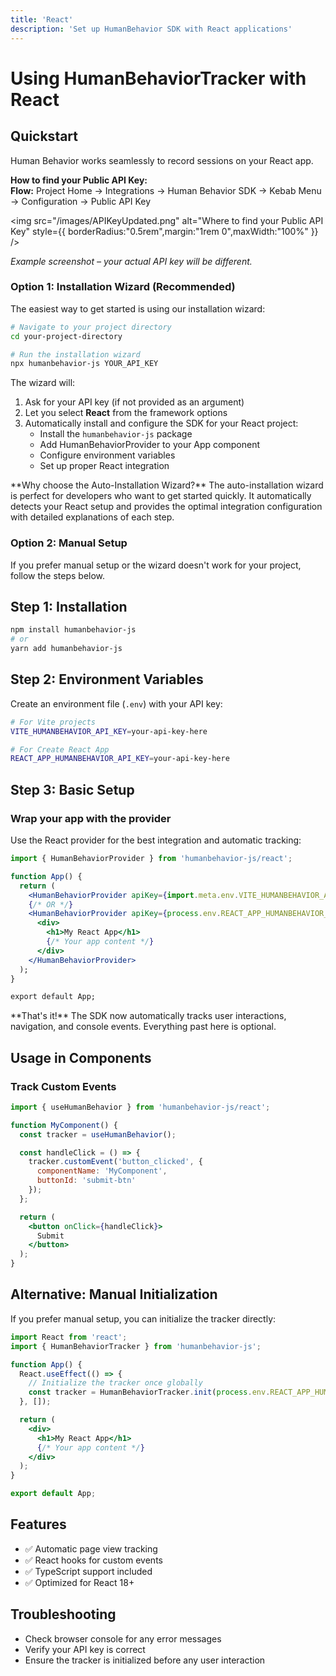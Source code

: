 ```yaml
---
title: 'React'
description: 'Set up HumanBehavior SDK with React applications'
---
```


# Using HumanBehaviorTracker with React

## Quickstart

Human Behavior works seamlessly to record sessions on your React app.

<Expandable title="How to get your API Key">
<Info>
  <strong>How to find your Public API Key:</strong><br/>
  <b>Flow:</b> Project Home → Integrations → Human Behavior SDK → Kebab Menu → Configuration → Public API Key
</Info>

<img
  src="/images/APIKeyUpdated.png"
  alt="Where to find your Public API Key"
  style={{ borderRadius:"0.5rem",margin:"1rem 0",maxWidth:"100%" }}
/>

<p style={{ fontSize: '0.95em', color: '#888', marginTop: '-0.5rem', marginBottom: '1.5rem' }}><em>Example screenshot – your actual API key will be different.</em></p>
</Expandable>

### Option 1: Installation Wizard (Recommended)

The easiest way to get started is using our installation wizard:

```bash
# Navigate to your project directory
cd your-project-directory

# Run the installation wizard
npx humanbehavior-js YOUR_API_KEY
```

The wizard will:
1. Ask for your API key (if not provided as an argument)
2. Let you select **React** from the framework options
3. Automatically install and configure the SDK for your React project:
   - Install the `humanbehavior-js` package
   - Add HumanBehaviorProvider to your App component
   - Configure environment variables
   - Set up proper React integration

<Tip>
  **Why choose the Auto-Installation Wizard?**
  The auto-installation wizard is perfect for developers who want to get started quickly. It automatically detects your React setup and provides the optimal integration configuration with detailed explanations of each step.
</Tip>

### Option 2: Manual Setup

If you prefer manual setup or the wizard doesn't work for your project, follow the steps below.

## Step 1: Installation

```bash
npm install humanbehavior-js
# or
yarn add humanbehavior-js
```

## Step 2: Environment Variables

Create an environment file (`.env`) with your API key:

```bash
# For Vite projects
VITE_HUMANBEHAVIOR_API_KEY=your-api-key-here

# For Create React App
REACT_APP_HUMANBEHAVIOR_API_KEY=your-api-key-here
```

## Step 3: Basic Setup

### Wrap your app with the provider

Use the React provider for the best integration and automatic tracking:

```jsx
import { HumanBehaviorProvider } from 'humanbehavior-js/react';

function App() {
  return (
    <HumanBehaviorProvider apiKey={import.meta.env.VITE_HUMANBEHAVIOR_API_KEY}> {/* For Vite */}
    {/* OR */}
    <HumanBehaviorProvider apiKey={process.env.REACT_APP_HUMANBEHAVIOR_API_KEY}> {/* For Create React App */}
      <div>
        <h1>My React App</h1>
        {/* Your app content */}
      </div>
    </HumanBehaviorProvider>
  );
}

export default App;
```

<Note>
  **That's it!** The SDK now automatically tracks user interactions, navigation, and console events. Everything past here is optional.
</Note>

## Usage in Components

### Track Custom Events

```jsx
import { useHumanBehavior } from 'humanbehavior-js/react';

function MyComponent() {
  const tracker = useHumanBehavior();

  const handleClick = () => {
    tracker.customEvent('button_clicked', {
      componentName: 'MyComponent',
      buttonId: 'submit-btn'
    });
  };

  return (
    <button onClick={handleClick}>
      Submit
    </button>
  );
}
```

## Alternative: Manual Initialization

If you prefer manual setup, you can initialize the tracker directly:

```jsx
import React from 'react';
import { HumanBehaviorTracker } from 'humanbehavior-js';

function App() {
  React.useEffect(() => {
    // Initialize the tracker once globally
    const tracker = HumanBehaviorTracker.init(process.env.REACT_APP_HUMANBEHAVIOR_API_KEY);
  }, []);

  return (
    <div>
      <h1>My React App</h1>
      {/* Your app content */}
    </div>
  );
}

export default App;
```

## Features

- ✅ Automatic page view tracking
- ✅ React hooks for custom events
- ✅ TypeScript support included
- ✅ Optimized for React 18+

## Troubleshooting

- Check browser console for any error messages
- Verify your API key is correct
- Ensure the tracker is initialized before any user interaction

